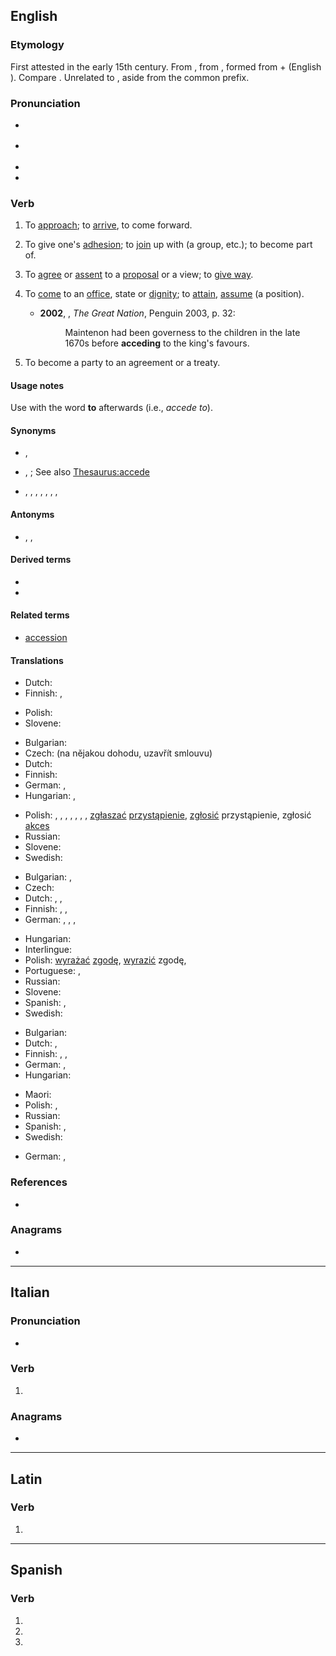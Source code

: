 {{also|accède|accedé|accédé}}
==English==
{{was wotd|2008|May|27}}

===Etymology===
First attested in the early 15th century. From {{inh|en|enm|acceden}}, from {{der|en|la|accēdō||approach, accede}}, formed from {{m|la|ad||to, toward, at}} + {{m|la|cēdō||move, yield}} (English {{m|en|cede}}). Compare {{cog|fr|accéder}}. Unrelated to {{m|en|ascend}}, aside from the common {{m|la||ad}} prefix.

===Pronunciation===
* {{a|UK}} {{IPA|en|/əkˈsiːd/}}
* {{a|US}} {{IPA|en|/ækˈsid/}}
* {{audio|en|en-us-accede.ogg|Audio (US)}}
* {{rhymes|en|id}}

===Verb===
{{en-verb|acced}}

# {{lb|en|archaic|intransitive}} To [[approach]]; to [[arrive]], to come forward. {{defdate|15th-19th c.}}
# {{lb|en|intransitive|now|_|rare}} To give one's [[adhesion]]; to [[join]] up with (a group, etc.); to become part of. {{defdate|from 15th c.}}
# {{lb|en|intransitive}} To [[agree]] or [[assent]] to a [[proposal]] or a view; to [[give way]]. {{defdate|from 16th c.}}
# {{lb|en|intransitive}} To [[come]] to an [[office]], state or [[dignity]]; to [[attain]], [[assume]] (a position). {{defdate|from 18th c.}}
#* '''2002''', {{w|Colin Jones (historian)|Colin Jones}}, ''The Great Nation'', Penguin 2003, p. 32:
#*: Maintenon had been governess to the children in the late 1670s before '''acceding''' to the king's favours.
# {{lb|en|intransitive}} To become a party to an agreement or a treaty.

====Usage notes====
{{sense|to agree|to come to an office|to become a party to}} Use with the word '''to''' afterwards (i.e., ''accede to'').

====Synonyms====
* {{sense|to join a group}} {{l|en|band together}}, {{l|en|enroll}}
* {{sense|agree to a proposal or a view}} {{l|en|come around}}, {{l|en|concede}}; See also [[Thesaurus:accede]]
{{checksense|en}}
* {{l|en|agree}}, {{l|en|acquiesce}}, {{l|en|assent}}, {{l|en|comply}}, {{l|en|concur}}, {{l|en|consent}}, {{qual|obsolete}} {{l|en|comprobate}}, {{qual|obsolete}} {{l|en|astipulate}}

====Antonyms====
* {{sense|to join a group}} {{l|en|leave}}, {{l|en|secede}}, {{l|en|split off}}

====Derived terms====
* {{l|en|accedence}}
* {{l|en|acceder}}

====Related terms====

* [[accession]]

====Translations====
{{trans-top|obsolete: to approach}}
* Dutch: {{t+|nl|naderen}}
* Finnish: {{t+|fi|lähestyä}} {{q|approach}}, {{t+|fi|saapua}} {{q|arrive}}
{{trans-mid}}
* Polish: {{t+|pl|przystępować}}
* Slovene: {{t|sl|pristopiti}}
{{trans-bottom}}

{{trans-top|to join a group}}
* Bulgarian: {{t|bg|присъединявам се}}
* Czech: {{t+|cs|přistoupit}} (na nějakou dohodu, uzavřít smlouvu)
* Dutch: {{t+|nl|toetreden}}
* Finnish: {{t+|fi|liittyä}}
* German: {{t+|de|beitreten}}, {{t+|de|anschließen}} {{qualifier|reflexive}}
* Hungarian: {{t+|hu|belép}}, {{t+|hu|csatlakozik}}
{{trans-mid}}
* Polish: {{t+|pl|wstępować}}, {{t+|pl|przyłączać się}}, {{t+|pl|przyłączyć się}}, {{t+|pl|przystawać}}, {{t|pl|przystać}}, {{t+|pl|przystąpić}}, {{t+|pl|wstąpić}}, [[zgłaszać]] [[przystąpienie]], [[zgłosić]] przystąpienie, zgłosić [[akces]]
* Russian: {{t+|ru|присоединя́ться}}
* Slovene: {{t|sl|pristopiti}}
* Swedish: {{t|sv|ansluta till}}
{{trans-bottom}}

{{trans-top|to agree to a proposal or view}}
* Bulgarian: {{t+|bg|приемам}}, {{t|bg|съгласявам се}}
* Czech: {{t+|cs|souhlasit}}
* Dutch: {{t+|nl|toestemmen}}, {{t+|nl|aanvaarden}}, {{t+|nl|inwilligen}}
* Finnish: {{t+|fi|myöntyä}} {{qualifier|intr.; + illative}}, {{t+|fi|taipua}} {{qualifier|intr.; + illative}}, {{t+|fi|suostua}} {{qualifier|intr.; + illative}}
* German: {{t+|de|stattgeben}}, {{t+|de|zustimmen}}, {{t+|de|einwilligen}}, {{t+|de|bewilligen }}
{{trans-mid}}
* Hungarian: {{t+|hu|beleegyezik}}
* Interlingue: {{t|ie|acceder}}
* Polish: [[wyrażać]] [[zgodę]], [[wyrazić]] zgodę, {{t+|pl|zgodzić się}}
* Portuguese: {{t+|pt|aceder}}, {{t+|pt|consentir}}
* Russian: {{t+|ru|соглаша́ться}}
* Slovene: {{t|sl|pristopiti}}
* Spanish: {{t+|es|acceder}}, {{t+|es|consentir}}
* Swedish: {{t|sv|instämma i}}
{{trans-bottom}}

{{trans-top|to enter upon an office or dignity}}
* Bulgarian: {{t+|bg|встъпвам}}
* Dutch: {{t+|nl|aanvaarden}}, {{gloss|throne}} {{t+|nl|bestijgen}}
* Finnish: {{t|fi|[[astua]] ([[virka|virkaan]])}}, {{t|fi|[[nousta]] ([[valta|valtaan]])}}, {{q|accede a '''royal''' office}} {{t|fi|[[nousta]]([[valtaistuin|valtaistuimelle]])}}
* German: {{t+|de|antreten}} {{qualifier|office}}, {{t+|de|besteigen}} {{qualifier|throne}}
* Hungarian: {{t|hu|hivatalba lép}}
{{trans-mid}}
* Maori: {{t|mi|eke}}
* Polish: {{t+|pl|obejmować}}, {{t+|pl|objąć}}
* Russian: {{t+|ru|вступа́ть}}
* Spanish: {{t+|es|subir}}, {{t+|es|acceder}}
* Swedish: {{t+|sv|tillträda}}
{{trans-bottom}}

{{trans-top|to become a party to an agreement or a treaty}}
* German: {{t+|de|beitreten}}, {{t|de|[[Mitglied]] [[werden]] }}
{{trans-mid}}
{{trans-bottom}}

===References===
* {{R:Webster 1913}}

===Anagrams===
* {{anagrams|en|a=accdee|acceed}}

----

==Italian==

===Pronunciation===
* {{rhymes|it|ɛde}}

===Verb===
{{head|it|verb form}}

# {{inflection of|it|accedere||3|s|pres|indc}}

===Anagrams===
* {{l|it|ecceda}}

----

==Latin==

===Verb===
{{la-verb-form|accēde}}

# {{inflection of|la|accēdō||2|s|pres|actv|impr}}

----

==Spanish==

===Verb===
{{head|es|verb form}}

# {{es-verb form of|ending=er|mood=imperative|sense=affirmative|pers=2|formal=no|number=singular|acceder}}
# {{es-verb form of|ending=er|mood=indicative|tense=present|pers=2|formal=yes|number=singular|acceder}}
# {{es-verb form of|ending=er|mood=indicative|tense=present|pers=3|number=singular|acceder}}